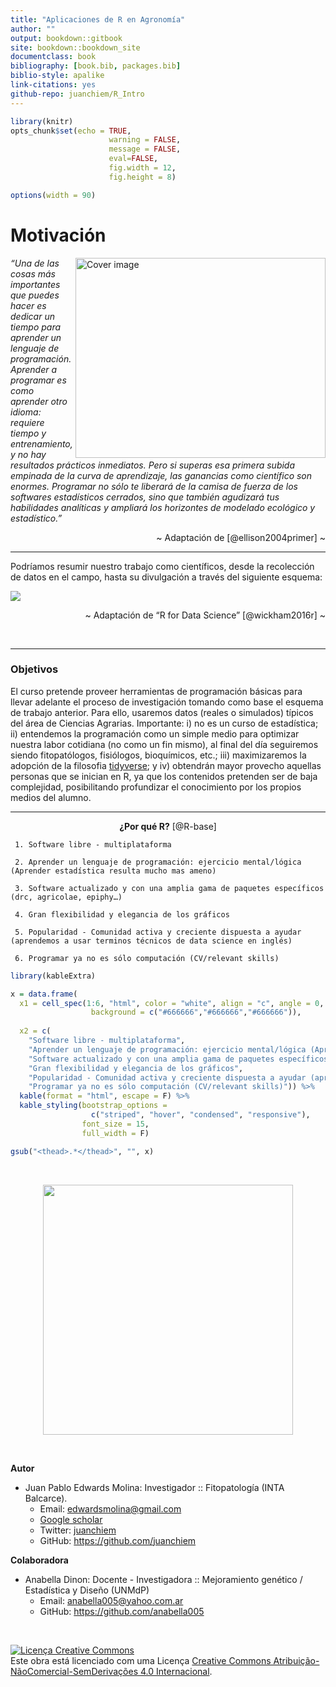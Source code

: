 ```yaml
--- 
title: "Aplicaciones de R en Agronomía"
author: ""
output: bookdown::gitbook
site: bookdown::bookdown_site
documentclass: book
bibliography: [book.bib, packages.bib]
biblio-style: apalike
link-citations: yes
github-repo: juanchiem/R_Intro
---
```


```r
library(knitr)
opts_chunk$set(echo = TRUE, 
                      warning = FALSE, 
                      message = FALSE, 
                      eval=FALSE, 
                      fig.width = 12,
                      fig.height = 8)

options(width = 90)
```

# Motivación {-}

<img src="fig/top.jpg" width="400" height="320" align="right" alt="Cover image" />

*"Una de las cosas más importantes que puedes hacer es dedicar un tiempo para aprender un lenguaje de programación. Aprender a programar es como aprender otro idioma: requiere tiempo y entrenamiento, y no hay resultados prácticos inmediatos. Pero si superas esa primera subida empinada de la curva de aprendizaje, las ganancias como científico son enormes. Programar no sólo te liberará de la camisa de fuerza de los softwares estadísticos cerrados, sino que también agudizará tus habilidades analíticas y ampliará los horizontes de modelado ecológico y estadístico.”*


<div style="text-align: right">  ~ Adaptación de [@ellison2004primer] ~ </div>

---

Podríamos resumir nuestro trabajo como científicos, desde la recolección de datos en el campo, hasta su divulgación a través del siguiente esquema:

![](fig/workflow.jpg) 

<div style="text-align: right">  ~ Adaptación de "R for Data Science" [@wickham2016r] ~ </div>

</br>

---

### Objetivos {-}

El curso pretende proveer herramientas de programación básicas para llevar adelante el proceso de investigación tomando como base el esquema de trabajo anterior. Para ello, usaremos datos (reales o simulados) típicos del área de Ciencias Agrarias. Importante: i) no es un curso de estadística; ii) entendemos la programación como un simple medio para optimizar nuestra labor cotidiana (no como un fin mismo), al final del día seguiremos siendo fitopatólogos, fisiólogos,  bioquímicos, etc.; iii) maximizaremos la adopción de la filosofia [tidyverse](https://www.tidyverse.org/); y iv) obtendrán mayor provecho aquellas personas que se inician en R, ya que los contenidos pretenden ser de baja complejidad, posibilitando profundizar el conocimiento por los propios medios del alumno. 

<hr>

<div style="text-align: center">
<b>¿Por qué R?</b> [@R-base]
</div>
```block
 1. Software libre - multiplataforma

 2. Aprender un lenguaje de programación: ejercicio mental/lógica (Aprender estadística resulta mucho mas ameno)

 3. Software actualizado y con una amplia gama de paquetes específicos (drc, agricolae, epiphy…)

 4. Gran flexibilidad y elegancia de los gráficos

 5. Popularidad - Comunidad activa y creciente dispuesta a ayudar (aprendemos a usar terminos técnicos de data science en inglés)
 
 6. Programar ya no es sólo computación (CV/relevant skills) 

```

```r
library(kableExtra)

x = data.frame(
  x1 = cell_spec(1:6, "html", color = "white", align = "c", angle = 0, 
                  background = c("#666666","#666666","#666666")),
  
  x2 = c(
    "Software libre - multiplataforma",
    "Aprender un lenguaje de programación: ejercicio mental/lógica (Aprender estadística resulta mucho mas ameno)",
    "Software actualizado y con una amplia gama de paquetes específicos (drc, agricolae, epiphy…)",
    "Gran flexibilidad y elegancia de los gráficos",
    "Popularidad - Comunidad activa y creciente dispuesta a ayudar (aprendemos a usar terminos técnicos de ciencia de datos en inglés)",
    "Programar ya no es sólo computación (CV/relevant skills)")) %>%
  kable(format = "html", escape = F) %>%
  kable_styling(bootstrap_options = 
                  c("striped", "hover", "condensed", "responsive"),
                font_size = 15,
                full_width = F)

gsub("<thead>.*</thead>", "", x) 

```

</br>

<center>
![](fig/pregunta_respuesta.jpg){width=400px}
</center>

</br>

<b>Autor</b>

* Juan Pablo Edwards Molina: Investigador :: Fitopatología (INTA Balcarce).
    + Email: [edwardsmolina@gmail.com](mailto:edwardsmolina@gmail.com)
    + [Google scholar](https://scholar.google.com/citations?hl=en&view_op=list_works&gmla=AJsN-F5gLYB_brelSnzb1TTRxogsbxhyS6qVwhSaP-KHm-jeWxRpoHeH5iIj4ZTys10DUQLdH_3GLXxkLed9dzmZXLWtNu_gtg&user=RhjNQIsAAAAJ) 
    + Twitter: [juanchiem](https://twitter.com/juanchiem)
    + GitHub: <https://github.com/juanchiem>

<b>Colaboradora</b>

* Anabella Dinon: Docente - Investigadora :: Mejoramiento genético / Estadística y Diseño (UNMdP)
    + Email: [anabella005@yahoo.com.ar](mailto:anabella005@yahoo.com.ar)
    + GitHub: <https://github.com/anabella005>
    

</br>

<a rel="license" href="http://creativecommons.org/licenses/by-nc-nd/4.0/"><img alt="Licença Creative Commons" style="border-width:0" src="https://i.creativecommons.org/l/by-nc-nd/4.0/80x15.png" /></a><br />Este obra está licenciado com uma Licença <a rel="license" href="http://creativecommons.org/licenses/by-nc-nd/4.0/">Creative Commons Atribuição-NãoComercial-SemDerivações 4.0 Internacional</a>.

</br>
